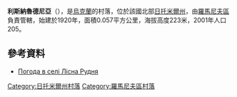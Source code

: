 {{coord|50|9|45|N|28|7|9|E|scale:30000|display=title}}

'''利斯納魯德尼亞'''（{{lang-uk|Лісна Рудня}}），是[[烏克蘭|烏克蘭]]的村落，位於該國北部[[日托米爾州|日托米爾州]]，由[[羅馬尼夫區|羅馬尼夫區]]負責管轄，始建於1920年，面積0.057平方公里，海拔高度223米，2001年人口205。

==參考資料== 
* [http://weather.in.ua/ua/zhitomirskaja/13599 Погода в селі Лісна Рудня]{{Wayback|url=http://weather.in.ua/ua/zhitomirskaja/13599 |date=20111219162706 }}

{{DEFAULTSORT:Лісна Рудня}}
[[Category:日托米爾州村落|Category:日托米爾州村落]]
[[Category:羅馬尼夫區村落|Category:羅馬尼夫區村落]]


{{Zhytomyr-geo-stub}}
